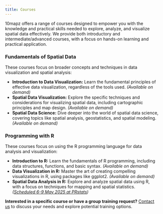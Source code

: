 ```yaml
---
title: Courses
---
```


10mapz offers a range of courses designed to empower you with the knowledge and practical skills needed to explore, analyze, and visualize spatial data effectively. We provide both introductory and intermediate/advanced courses, with a focus on hands-on learning and practical application.

### Fundamentals of Spatial Data

These courses focus on broader concepts and techniques in data visualization and spatial analysis:

* **Introduction to Data Visualization:** Learn the fundamental principles of effective data visualization, regardless of the tools used. *(Available on demand)*
* **Spatial Data Visualization:** Explore the specific techniques and considerations for visualizing spatial data, including cartographic principles and map design. *(Available on demand)*
* **Spatial Data Science:** Dive deeper into the world of spatial data science, covering topics like spatial analysis, geostatistics, and spatial modeling. *(Available on demand)*

### Programming with R

These courses focus on using the R programming language for data analysis and visualization:

* **Introduction to R:** Learn the fundamentals of R programming, including data structures, functions, and basic syntax. *(Available on demand)*
* **Data Visualization in R:** Master the art of creating compelling visualizations in R, using packages like ggplot2. *(Available on demand)*
* **Spatial Data Analysis in R:** Explore and analyze spatial data using R, with a focus on techniques for mapping and spatial statistics. *([Scheduled 6-9 May 2025 at PRstats](https://www.prstats.org/course/visual-exploration-analysis-and-presentation-of-spatial-data-using-the-tmap-package-tmap01/))*

**Interested in a specific course or have a group training request?** [Contact us](mailto:mtenenekes@gmail.com?subject=10mapz) to discuss your needs and explore potential training options.
